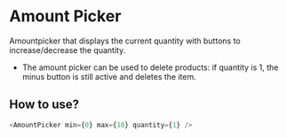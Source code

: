 # Amount Picker

Amountpicker that displays the current quantity with buttons to increase/decrease the quantity.

- The amount picker can be used to delete products: if quantity is 1, the minus button is still active and deletes the item.

## How to use?

```javascript
<AmountPicker min={0} max={10} quantity={1} />
```
